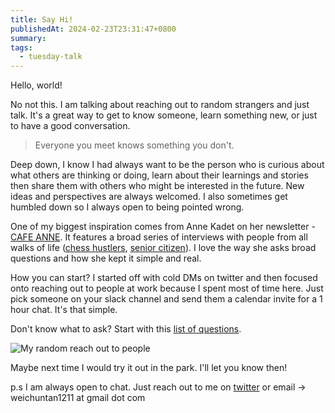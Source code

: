 ```yaml
---
title: Say Hi!
publishedAt: 2024-02-23T23:31:47+0800
summary: 
tags:
  - tuesday-talk
---
```


Hello, world!

No not this. I am talking about reaching out to random strangers and just talk. It's a great way to get to know someone, learn something new, or just to have a good conversation.

> Everyone you meet knows something you don't.

Deep down, I know I had always want to be the person who is curious about what others are thinking or doing, learn about their learnings and stories then share them with others who might be interested in the future. New ideas and perspectives are always welcomed. I also sometimes get humbled down so I always open to being pointed wrong.

One of my biggest inspiration comes from Anne Kadet on her newsletter - [CAFE ANNE](https://annekadet.substack.com/). It features a broad series of interviews with people from all walks of life ([chess hustlers](https://annekadet.substack.com/p/life-advice-from-nyc-chess-hustlers), [senior citizen](https://annekadet.substack.com/p/scr4)). I love the way she asks broad questions and how she kept it simple and real.

How you can start? I started off with cold DMs on twitter and then focused onto reaching out to people at work because I spent most of time here. Just pick someone on your slack channel and send them a calendar invite for a 1 hour chat. It's that simple. 

Don't know what to ask? Start with this [list of questions](https://docs.google.com/document/d/1K_iFxFt9lh1i0mxKRIhOSd2e8X1LNvxnihbChKXhyOc/edit).

<Image src='/images/say-hi.png' alt='My random reach out to people'/>

Maybe next time I would try it out in the park. I'll let you know then!

p.s I am always open to chat. Just reach out to me on [twitter](https://twitter.com/_weichunnn) or email -> weichuntan1211 at gmail dot com